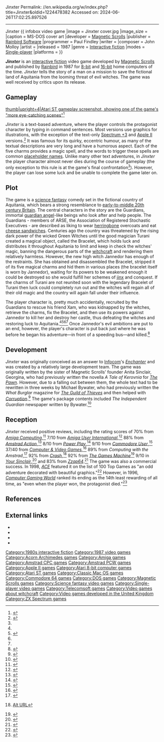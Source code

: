 Jinxter
Permalink: //en.wikipedia.org/w/index.php?title=Jinxter&oldid=1224478382
Accessed on: 2024-06-26T17:02:25.897526



------
Jinxter
{{Lead too short|date=December 2022}}
{{ infobox video game
|image = Jinxter cover.jpg
|image_size =
|caption = MS-DOS cover art
|developer = [[Magnetic Scrolls]]
|publisher = [[Rainbird Software]]
|programmer = Paul Findley
|writer = {{unbulleted list|Georgina Sinclair | Michael Bywater <ref>{{cite web | url=http://www.ifarchive.org/if-archive/magnetic-scrolls/info/msfact.txt | first=Stefan| last=Meier | title=Magnetic Scrolls Fact Sheet | accessdate=17 June 2015}}</ref>}}
|composer = John Molloy
|artist = {{unbulleted list|Geoff Quilley | Duncan McLean}}
|released = 1987
|genre = [[Interactive fiction]]
|modes = [[Single-player video game|Single-player]]
|platforms = {{cslist|[[Amiga]] | [[Amstrad CPC]] | [[Amstrad PCW]] | [[Apple II]] | [[Acorn Archimedes|Archimedes]] | [[Atari 8-bit]] | [[Atari ST]] | [[Commodore 64]] | [[Mac (computer)|Mac]] | [[MS-DOS]] | [[ZX Spectrum]]<ref>{{cite web|url=http://www.birdsanctuary.co.uk/jinxter/d.php |title=Jinxter - data |archive-url=https://web.archive.org/web/20120314174120/http://www.birdsanctuary.co.uk/jinxter/d.php |archive-date=2012-03-14 |website=The Bird Sanctuary}}</ref>}}
}}

'''''Jinxter''''' is an [[interactive fiction]] video game developed by [[Magnetic Scrolls]] and published by [[Rainbird (software company)|Rainbird]] in 1987 for [[8-bit]] and [[16-bit]] home computers of the time. ''Jinxter'' tells the story of a man on a mission to save the fictional land of Aquitania from the looming threat of evil witches. The game was well received by critics upon its release.

==Gameplay==
[[image:Jinxter screenshot.gif|thumb|upright=4|Atari ST gameplay screenshot, showing one of the game's "more eye-catching scenes"<ref>{{cite magazine|first=Mike |last=Gerrard |url=http://www.mschronicles.com/articles/art002b.htm |title=The Arts That Spell Adventure - Page Three |archive-url=https://web.archive.org/web/20150402143509/http://www.mschronicles.com/articles/art002b.htm |archive-date=2015-04-02 |magazine=Atari ST User |date=March 1988}}</ref>]]

''Jinxter'' is a text-based adventure, where the player controls the protagonist character by typing in command sentences. Most versions use graphics for illustrations, with the exception of the text-only [[Spectrum +3]] and [[Apple II]] versions.<ref>{{cite web|url=http://www.birdsanctuary.co.uk/jinxter/i.php |title=Jinxter - information |archive-url=https://web.archive.org/web/20130115030025/http://www.birdsanctuary.co.uk/jinxter/i.php |archive-date=2013-01-15 |website=The Bird Sanctuary}}</ref> It was famous for its quirky, eccentric humour, as many of the textual descriptions are very long and have a humorous aspect. Each of the five charms provides a magic spell, and the words to trigger these spells are common [[placeholder name]]s. Unlike many other text adventures, in ''Jinxter'' the player character almost never dies during the course of gameplay (the only exception to this rule is at the game's final confrontation<ref name=ac/>). However, the player can lose some luck and be unable to complete the game later on.

==Plot==
The game is a [[science fantasy]] comedy set in the fictional country of Aquitania, which bears a strong resemblance to [[History of the United Kingdom#Early 20th century 1901–1918|early-to-middle 20th century Britain]]. The central characters in the story are the Guardians, immortal [[guardian angel]]-like beings who look after and help people. The Guardians - members of ARSE, the Association of Registered Stochastic Executives - are described as liking to wear [[herringbone (cloth)|herringbone]] overcoats and eat [[cheese sandwich]]es. Centuries ago the country was threatened by the rising dark power of the wicked Green Witches until the good magician Turani created a magical object, called the Bracelet, which holds luck and distributes it throughout Aquitania to limit and keep in check the witches' magic, banning the dangerous parts of the [[witchcraft]] and rendering them relatively harmless. However, the new high witch Jannedor has enough of the restraints. She has obtained and disassembled the Bracelet, stripped it of its five magical charms and hid them in various places (the bracelet itself is worn by Jannedor), waiting for its powers to be weakened enough it could be destroyed so she would fulfill her schemes of [[jinx]] and conquest. If the charms of Turani are not reunited soon with the legendary Bracelet of Turani then luck could completely run out and the witches will regain all of their old magic and the country will again fall under their influence.

The player character is, pretty much accidentally, recruited by the Guardians to rescue his friend Xam, who was kidnapped by the witches, retrieve the charms, fix the Bracelet, and then use its powers against Jannedor to kill her and destroy her castle, thus defeating the witches and restoring luck to Aquitania.<ref name=ac/><ref>{{cite web|url=http://www.mschronicles.com/games/jinxter/jfiles/jfiles01.htm |title=Plot Summary|archive-url=https://web.archive.org/web/20140302062419/http://www.mschronicles.com/games/jinxter/jfiles/jfiles01.htm |archive-date=2014-03-02 |website=The Magnetic Scrolls Chronicles}}</ref><ref name=aa/><ref name=crash51/> Once Jannedor's evil ambitions are put to an end, however, the player's character is put back just where he was before he began his adventure—in front of a speeding bus—and killed.<ref>{{cite web|url=http://www.birdsanctuary.co.uk/jinxter/m.php |title=Memories |publisher=The Bird Sanctuary |accessdate=2011-06-13 |url-status=dead |archive-url=https://web.archive.org/web/20110727144540/http://www.birdsanctuary.co.uk/jinxter/m.php |archive-date=2011-07-27 }}</ref>

== Development ==
''Jinxter'' was originally conceived as an answer to [[Infocom]]'s ''[[Enchanter (video game)|Enchanter]]'' and was created by a relatively large development team. The game was originally written by the sister of Magnetic Scrolls' founder Anita Sinclair, Georgina, who had previously written the novella ''A Tale of Kerovnia'' for ''[[The Pawn]]''. However, due to a falling out between them, the whole text had to be rewritten in three weeks by Michael Bywater, who had previously written the ''What Burglar'' magazine for ''[[The Guild of Thieves]]'' and then helped with ''[[Corruption (interactive fiction)|Corruption]]''.<ref name=trivia>{{cite web |first=Peter |last=Verdi |url=http://www.mschronicles.com/games/jinxter/jfiles/jfiles02.htm |title=Trivia |publisher=Mschronicles.com |accessdate=2011-06-13 |url-status=dead |archive-url=https://web.archive.org/web/20110714123441/http://www.mschronicles.com/games/jinxter/jfiles/jfiles02.htm |archive-date=2011-07-14 }}</ref> The game's package contents included ''The Independent Guardian'' newspaper written by Bywater.<ref>{{cite web|url=http://www.birdsanctuary.co.uk/jinxter/p.php |title=Jinxter - Packaging |archive-url=https://web.archive.org/web/20120314174110/http://www.birdsanctuary.co.uk/jinxter/p.php |archive-date=2012-03-14 |website=The Bird Sanctuary}}</ref>

==Reception==
{{Video game reviews
| YSinclair = 9/10
| CRASH = 92%
| CVG = 37/40
| AAction = 88%
| rev1 = ''[[Zzap!64]]''
| rev1Score = 83%
| award1Pub = ''Crash''
| award1 = Crash Smash
| award2Pub = ''Sinclair User''
| award2 = SU Classic
| award3Pub = ''Your Sinclair''
| award3 = Megagame
}}

''Jinxter'' received positive reviews, including the rating scores of 70% from ''[[Amiga Computing]]'',<ref name=ac>{{cite web |first=Peter |last=Verdi |url=http://www.mschronicles.com/games/jinxter/jtext/jtext05.htm |title=Review (CommodoreAmiga) taken from "Amiga Computing" magazine 10/1988 |publisher=Mschronicles.com |access-date=2011-06-13 |url-status=dead |archive-url=https://web.archive.org/web/20110714123453/http://www.mschronicles.com/games/jinxter/jtext/jtext05.htm |archive-date=2011-07-14 |date=October 1988}}</ref> 7/10 from ''[[Amiga User International]]'',<ref>{{cite web |first=Peter |last=Verdi |url=http://www.mschronicles.com/games/jinxter/jtext/jtext03.htm |title=Review (Commodore Amiga) from "Amiga User International" magazine |publisher=Mschronicles.com |access-date=2011-06-13 |url-status=dead |archive-url=https://web.archive.org/web/20110714123459/http://www.mschronicles.com/games/jinxter/jtext/jtext03.htm |archive-date=2011-07-14 }}</ref> 88% from ''[[Amstrad Action]]'',<ref name=aa>{{cite web |url=http://msmemorial.if-legends.org/articles.htm/aa3088.htm |title=CPC version, Amstrad Action, issue 30 (March 1988), p.60-61 - reviewed by The Pilgrim |publisher=Msmemorial.if-legends.org |accessdate=2011-06-13 |url-status=dead |archive-url=https://web.archive.org/web/20110726172154/http://msmemorial.if-legends.org/articles.htm/aa3088.htm |archive-date=2011-07-26 }}</ref> 8/10 from ''[[Commodore Power Play|Power Play]]'',<ref>{{cite web |first=Peter |last= Verdi |url=http://www.mschronicles.com/games/jinxter/jtext/jtext02.htm |title=Review (Commodore 64/128) taken from Power Play magazine |publisher=Mschronicles.com |accessdate=2011-06-13 |url-status=dead |archiveurl=https://web.archive.org/web/20110714123514/http://www.mschronicles.com/games/jinxter/jtext/jtext02.htm |archive-date=2011-07-14 }}</ref> 9/10 from ''[[Commodore User]]'',<ref>{{cite magazine| magazine=Commodore User |issue=52 |date=January 1988 |url=http://msmemorial.if-legends.org/games.htm/download.php?CU52_6667.pdf |title=Into The Valley: Jinxter |first=Keith |last=Campbell |pages=76–77 |archive-url=https://web.archive.org/web/20170118224822/http://msmemorial.if-legends.org/games.htm/download.php?CU52_6667.pdf |archive-date=18 January 2017}}</ref> 37/40 from ''[[Computer & Video Games]]'',<ref>{{cite magazine| magazine=Computer & Video Games |issue=76 |date=February 1988 |title=Exclusive review: Jinxter |author=Keith |url=http://msmemorial.if-legends.org/games.htm/download.php?cvg76_0288_104105.pdf |pages=104–105 |archive-url=https://web.archive.org/web/20170118114048/http://msmemorial.if-legends.org/games.htm/download.php?cvg76_0288_104105.pdf |archive-date=18 January 2017}}</ref> 89% from ''Computing with the Amstrad'',<ref>{{cite magazine| magazine=Computing with the Amstrad |title=Glossy Line in Classics |author=Gandalf |volume= 4 |issue=5 |date=September 1988 |url=http://msmemorial.if-legends.org/games.htm/download.php?cwa4-5_0988_43.pdf |page=43 |archive-url=https://web.archive.org/web/20170118132327/http://msmemorial.if-legends.org/games.htm/download.php?cwa4-5_0988_43.pdf |archive-date=18 January 2017}}</ref> 92% from ''[[Crash (magazine)|Crash]]'',<ref name=crash51>{{cite magazine| title=Adventure Trail | publisher=[[Newsfield Publications]] | magazine=[[crash (magazine)|CRASH]] | date= April 1988 | issue=51 | pages=43 | url=https://archive.org/stream/Crash_No._51_1988-04_Newsfield_GB#page/n41/mode/2up }} [http://www.crashonline.org.uk/51/jinxter.htm Alt URL]</ref> 92% from ''[[The Games Machine]]''<ref>{{cite web |author=Peter Verdi |url=http://www.mschronicles.com/games/jinxter/jtext/jtext04.htm |title=Review (Commodore Amiga/Atari ST) from "The Games Machine" magazine 02/1988 |publisher=Mschronicles.com |access-date=2011-06-13 |url-status=dead |archive-url=https://web.archive.org/web/20131231002311/http://www.mschronicles.com/games/jinxter/jtext/jtext04.htm |archive-date=2013-12-31 }}</ref> 9/10 in ''[[Your Sinclair]]'',<ref>{{cite magazine | magazine=Your Sinclair |issue=30 |url=http://www.worldofspectrum.org/showmag.cgi?mag=YourSinclair/Issue30/Pages/YourSinclair3000082.jpg| page=82 |title=Jinxter |date=June 1988}}</ref> and 83% from ''[[Zzap64]]''.<ref>{{cite magazine| magazine=Zzap64 |issue=35 |date=March 1988 |url=http://msmemorial.if-legends.org/games.htm/download.php?zzap35_0388_48.pdf |archive-url=https://web.archive.org/web/20170118112538/http://msmemorial.if-legends.org/games.htm/download.php?zzap35_0388_48.pdf |title=Jinxter |archive-date=18 January 2017 |page=48}}</ref> The game was also a commercial success. In 1998, ''[[ACE (games magazine)|ACE]]'' featured it on the list of 100 Top Games as "an odd adventure decorated with beautiful graphics."<ref>{{cite magazine |magazine=ACE |issue=13 |url=http://www.worldofspectrum.org/showmag.cgi?mag=ACE/Issue13/Pages/ACE1300069.jpg |title=Adventures 87/88 |pages=68–71 |date=October 1988 }}</ref> However, in 1996, ''[[Computer Gaming World]]'' ranked its ending as the 14th least rewarding of all time, as "even when the player won, the protagonist died."<ref>{{cite magazine |magazine =Computer Gaming World| issue=148  |date=November 1996 |title=The 15 Least Rewarding Endings of All Time |page=128 |url=https://archive.org/details/Computer_Gaming_World_Issue_148/page/n131/mode/1up}}</ref>

==References==
{{reflist|colwidth=30em}}

==External links==
* {{moby game|id=/jinxter}}
* {{WoS game|id=0010842}}
* {{abime|id=801}}
* {{IFDB|id=90w2rbztjgfitd9}}

{{Magnetic Scrolls adventure games}}

[[Category:1980s interactive fiction]]
[[Category:1987 video games]]
[[Category:Acorn Archimedes games]]
[[Category:Amiga games]]
[[Category:Amstrad CPC games]]
[[Category:Amstrad PCW games]]
[[Category:Apple II games]]
[[Category:Atari 8-bit computer games]]
[[Category:Atari ST games]]
[[Category:Classic Mac OS games]]
[[Category:Commodore 64 games]]
[[Category:DOS games]]
[[Category:Magnetic Scrolls games]]
[[Category:Science fantasy video games]]
[[Category:Single-player video games]]
[[Category:Telecomsoft games]]
[[Category:Video games about witchcraft]]
[[Category:Video games developed in the United Kingdom]]
[[Category:ZX Spectrum games]]